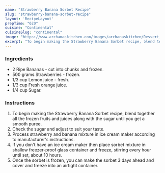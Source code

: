 ---
name: "Strawberry Banana Sorbet Recipe"
slug: "strawberry-banana-sorbet-recipe"
layout: 'RecipeLayout'
prepTime: "620"
cuisine: "Continental"
cuisineSlug: "continental"
image: "https://www.archanaskitchen.com/images/archanaskitchen/Dessert_Gourmet_Favorites/strawberry_banana_sorbet_Recipe_shutterstock_132681047.jpg"
excerpt: "To begin making the Strawberry Banana Sorbet recipe, blend together all the frozen fruits and juices along with the sugar until you get a smooth puree"
---

### Ingredients

- 2 Ripe Bananas - cut into chunks and frozen.
- 500 grams Strawberries - frozen.
- 1/3 cup Lemon juice - fresh.
- 1/3 cup Fresh orange juice.
- 1/4 cup Sugar.

### Instructions

1. To begin making the Strawberry Banana Sorbet recipe, blend together all the frozen fruits and juices along with the sugar until you get a smooth puree.
1. Check the sugar and adjust to suit your taste.
1. Process strawberry and banana mixture in ice cream maker according to manufacturer's instructions.
1. If you don't have an ice cream maker then place sorbet mixture in shallow freezer-proof glass container and freeze, stirring every hour until set, about 10 hours.
1. Once the sorbet is frozen, you can make the sorbet 3 days ahead and cover and freeze into an airtight container.
